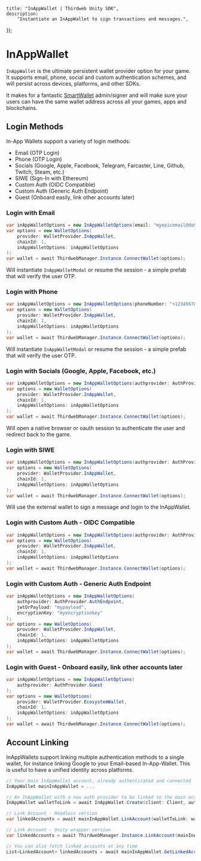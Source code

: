 
	title: "InAppWallet | Thirdweb Unity SDK",
	description:
		"Instantiate an InAppWallet to sign transactions and messages.",
});

# InAppWallet

`InAppWallet` is the ultimate persistent wallet provider option for your game. It supports email, phone, social and custom authentication schemes, and will persist across devices, platforms, and other SDKs.

It makes for a fantastic [SmartWallet](/unity/v5/wallets/account-abstraction) admin/signer and will make sure your users can have the same wallet address across all your games, apps and blockchains.

## Login Methods

In-App Wallets support a variety of login methods:
- Email (OTP Login)
- Phone (OTP Login)
- Socials (Google, Apple, Facebook, Telegram, Farcaster, Line, Github, Twitch, Steam, etc.)
- SIWE (Sign-In with Ethereum)
- Custom Auth (OIDC Compatible)
- Custom Auth (Generic Auth Endpoint)
- Guest (Onboard easily, link other accounts later)

### Login with Email

```csharp
var inAppWalletOptions = new InAppWalletOptions(email: "myepicemail@domain.id");
var options = new WalletOptions(
    provider: WalletProvider.InAppWallet, 
    chainId: 1, 
    inAppWalletOptions: inAppWalletOptions
);
var wallet = await ThirdwebManager.Instance.ConnectWallet(options);
```

Will instantiate `InAppWalletModal` or resume the session - a simple prefab that will verify the user OTP.

### Login with Phone

```csharp
var inAppWalletOptions = new InAppWalletOptions(phoneNumber: "+1234567890");
var options = new WalletOptions(
    provider: WalletProvider.InAppWallet, 
    chainId: 1, 
    inAppWalletOptions: inAppWalletOptions
);
var wallet = await ThirdwebManager.Instance.ConnectWallet(options);
```

Will instantiate `InAppWalletModal` or resume the session - a simple prefab that will verify the user OTP.

### Login with Socials (Google, Apple, Facebook, etc.)

```csharp
var inAppWalletOptions = new InAppWalletOptions(authprovider: AuthProvider.Google);
var options = new WalletOptions(
    provider: WalletProvider.InAppWallet, 
    chainId: 1, 
    inAppWalletOptions: inAppWalletOptions
);
var wallet = await ThirdwebManager.Instance.ConnectWallet(options);
```

Will open a native browser or oauth session to authenticate the user and redirect back to the game.

### Login with SIWE

```csharp
var inAppWalletOptions = new InAppWalletOptions(authprovider: AuthProvider.Siwe, siweSigner: anyExternalWallet);
var options = new WalletOptions(
    provider: WalletProvider.InAppWallet, 
    chainId: 1, 
    inAppWalletOptions: inAppWalletOptions
);
var wallet = await ThirdwebManager.Instance.ConnectWallet(options);
```

Will use the external wallet to sign a message and login to the InAppWallet.

### Login with Custom Auth - OIDC Compatible

```csharp
var inAppWalletOptions = new InAppWalletOptions(authprovider: AuthProvider.JWT, jwtOrPayload: "myjwt", encryptionKey: "myencryptionkey");
var options = new WalletOptions(
    provider: WalletProvider.InAppWallet, 
    chainId: 1, 
    inAppWalletOptions: inAppWalletOptions
);
var wallet = await ThirdwebManager.Instance.ConnectWallet(options);
```

### Login with Custom Auth - Generic Auth Endpoint

```csharp
var inAppWalletOptions = new InAppWalletOptions(
    authprovider: AuthProvider.AuthEndpoint, 
    jwtOrPayload: "mypayload", 
    encryptionKey: "myencryptionkey"
);
var options = new WalletOptions(
    provider: WalletProvider.InAppWallet, 
    chainId: 1, 
    inAppWalletOptions: inAppWalletOptions
);
var wallet = await ThirdwebManager.Instance.ConnectWallet(options);
```

### Login with Guest - Onboard easily, link other accounts later

```csharp
var inAppWalletOptions = new InAppWalletOptions(
    authprovider: AuthProvider.Guest
);
var options = new WalletOptions(
    provider: WalletProvider.EcosystemWallet, 
    chainId: 1, 
    inAppWalletOptions: inAppWalletOptions
);
var wallet = await ThirdwebManager.Instance.ConnectWallet(options);
```

## Account Linking

InAppWallets support linking multiple authentication methods to a single wallet, for instance linking Google to your Email-based In-App-Wallet. This is useful to have a unified identity across platforms.

```csharp
// Your main InAppWallet account, already authenticated and connected
InAppWallet mainInAppWallet = ...

// An InAppWallet with a new auth provider to be linked to the main account, not connected
InAppWallet walletToLink = await InAppWallet.Create(client: Client, authProvider: AuthProvider.Telegram);

// Link Account - Headless version
var linkedAccounts = await mainInAppWallet.LinkAccount(walletToLink: walletToLink);

// Link Account - Unity wrapper version
var linkedAccounts = await ThirdwebManager.Instance.LinkAccount(mainInAppWallet, walletToLink);

// You can also fetch linked accounts at any time
List<LinkedAccount> linkedAccounts = await mainInAppWallet.GetLinkedAccounts();
```

<ArticleIconCard
	href="/dotnet/wallets/providers/in-app-wallet"
	icon={GraduationCap}
	title="Learn more about InAppWallet"
/>
